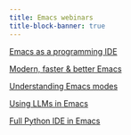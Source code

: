 ```yaml
---
title: Emacs webinars
title-block-banner: true
---
```


:::{layout="[5, 5, 5, 5]"}

:::{.card .mb-3}

:::{.card-body2}

[Emacs as a programming IDE](wb_ide.qmd){.card-title-ws .stretched-link}

:::

:::

:::{.card .mb-3}

:::{.card-body2}

[Modern, faster & better Emacs](wb_new_tools.qmd){.card-title-ws .stretched-link}

:::

:::

:::{.card .mb-3}

:::{.card-body2}

[Understanding Emacs modes](wb_modes.qmd){.card-title-ws .stretched-link}

:::

:::

:::{.card .mb-3}

:::{.card-body2}

[Using LLMs in Emacs](wb_llms.qmd){.card-title-ws .stretched-link}

:::

:::

:::{.card .mb-3}

:::{.card-body2}

[Full Python IDE in Emacs](wb_python.qmd){.card-title-ws .stretched-link}

:::

:::

:::
